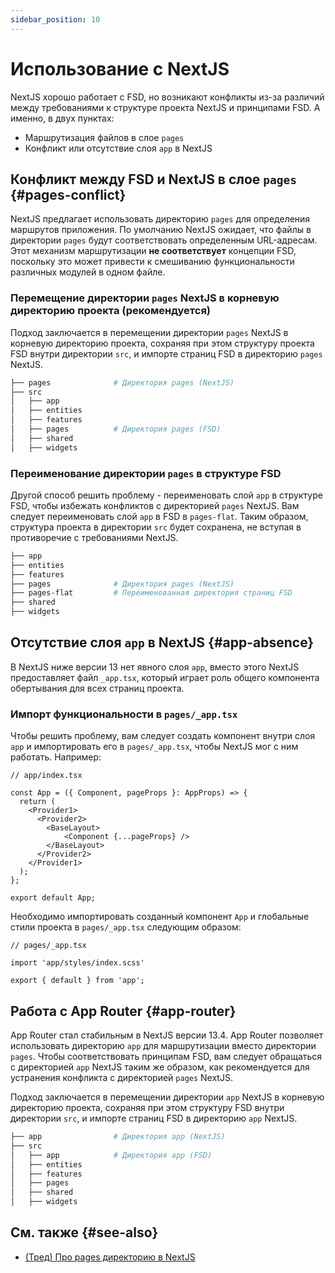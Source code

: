```yaml
---
sidebar_position: 10
---
```

# Использование с NextJS

NextJS хорошо работает с FSD, но возникают конфликты из-за различий между требованиями к структуре проекта NextJS и принципами FSD.
А именно, в двух пунктах: 

- Маршрутизация файлов в слое `pages`
- Конфликт или отсутствие слоя `app` в NextJS

## Конфликт между FSD и NextJS в слое `pages` {#pages-conflict}

NextJS предлагает использовать директорию `pages` для определения маршрутов приложения. По умолчанию NextJS ожидает, что файлы в директории `pages` будут соответствовать определенным URL-адресам.
Этот механизм маршрутизации **не соответствует** концепции FSD, поскольку это может привести к смешиванию функциональности различных модулей в одном файле.

### Перемещение директории `pages` NextJS в корневую директорию проекта (рекомендуется)

Подход заключается в перемещении директории `pages` NextJS в корневую директорию проекта, сохраняя
при этом структуру проекта FSD внутри директории `src`, и импорте страниц FSD в директорию `pages` NextJS.

```sh
├── pages              # Директория pages (NextJS)
├── src
│   ├── app
│   ├── entities
│   ├── features  
│   ├── pages          # Директория pages (FSD)
│   ├── shared
│   ├── widgets
```

### Переименование директории `pages` в структуре FSD

Другой способ решить проблему - переименовать слой `app` в структуре FSD, чтобы избежать конфликтов с директорией `pages` NextJS.
Вам следует переименовать слой `app` в FSD в `pages-flat`. 
Таким образом, структура проекта в директории `src` будет сохранена, не вступая в противоречие с требованиями NextJS.

```sh
├── app
├── entities
├── features  
├── pages              # Директория pages (NextJS)
├── pages-flat         # Переименованная директория страниц FSD
├── shared
├── widgets             
```

## Отсутствие слоя `app` в NextJS {#app-absence}

В NextJS ниже версии 13 нет явного слоя `app`, вместо этого NextJS предоставляет файл `_app.tsx`,
который играет роль общего компонента обертывания для всех страниц проекта.

### Импорт функциональности в `pages/_app.tsx`

Чтобы решить проблему, вам следует создать компонент внутри слоя `app` и импортировать его в `pages/_app.tsx`, чтобы NextJS мог с ним работать.
Например:

```tsx
// app/index.tsx

const App = ({ Component, pageProps }: AppProps) => {
  return (
    <Provider1>
      <Provider2>
        <BaseLayout>
            <Component {...pageProps} />
        </BaseLayout>
      </Provider2>
    </Provider1>
  );
};

export default App;
```
Необходимо импортировать созданный компонент `App` и глобальные стили проекта в `pages/_app.tsx` следующим образом:

```tsx
// pages/_app.tsx

import 'app/styles/index.scss'

export { default } from 'app';
```

## Работа с App Router {#app-router}

App Router стал стабильным в NextJS версии 13.4. App Router позволяет использовать директорию `app` для маршрутизации вместо директории `pages`.
Чтобы соответствовать принципам FSD, вам следует обращаться с директорией `app` NextJS таким же образом, как рекомендуется
для устранения конфликта с директорией `pages` NextJS.

Подход заключается в перемещении директории `app` NextJS в корневую директорию проекта, сохраняя
при этом структуру FSD внутри директории `src`, и импорте страниц FSD в директорию `app` NextJS.

```sh
├── app                # Директория app (NextJS)
├── src
│   ├── app            # Директория app (FSD)
│   ├── entities
│   ├── features  
│   ├── pages
│   ├── shared
│   ├── widgets
```

## См. также {#see-also}

- [(Тред) Про pages директорию в NextJS](https://t.me/feature_sliced/3623)
